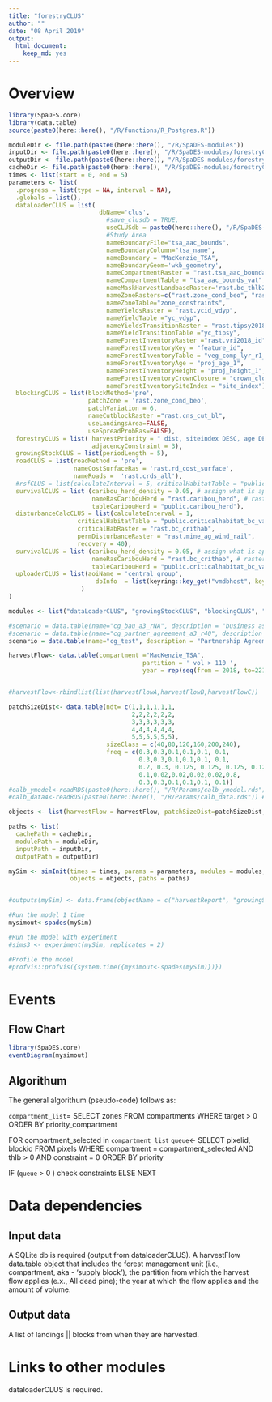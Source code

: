 ```yaml
---
title: "forestryCLUS"
author: ""
date: "08 April 2019"
output:
  html_document: 
    keep_md: yes
---
```


<!--
Copyright 2020 Province of British Columbia
 
Licensed under the Apache License, Version 2.0 (the "License");
you may not use this file except in compliance with the License.
You may obtain a copy of the License at
 
http://www.apache.org/licenses/LICENSE-2.0
 
Unless required by applicable law or agreed to in writing, software distributed under the License is distributed on an "AS IS" BASIS,
WITHOUT WARRANTIES OR CONDITIONS OF ANY KIND, either express or implied.
See the License for the specific language governing permissions and limitations under the License.-->

# Overview



```r
 
library(SpaDES.core)
library(data.table)
source(paste0(here::here(), "/R/functions/R_Postgres.R"))

moduleDir <- file.path(paste0(here::here(), "/R/SpaDES-modules"))
inputDir <- file.path(paste0(here::here(), "/R/SpaDES-modules/forestryCLUS/inputs")) %>% reproducible::checkPath(create = TRUE)
outputDir <- file.path(paste0(here::here(), "/R/SpaDES-modules/forestryCLUS/outputs"))
cacheDir <- file.path(paste0(here::here(), "/R/SpaDES-modules/forestryCLUS"))
times <- list(start = 0, end = 5)
parameters <- list(
  .progress = list(type = NA, interval = NA),
  .globals = list(),
  dataLoaderCLUS = list( 
                         dbName='clus',
                           #save_clusdb = TRUE,
                           useCLUSdb = paste0(here::here(), "/R/SpaDES-modules/dataLoaderCLUS/MacKenzie_TSA_clusdb.sqlite"),
                           #Study Area
                           nameBoundaryFile="tsa_aac_bounds",
                           nameBoundaryColumn="tsa_name",
                           nameBoundary = "MacKenzie_TSA",
                           nameBoundaryGeom='wkb_geometry',
                           nameCompartmentRaster = "rast.tsa_aac_boundary",
                           nameCompartmentTable = "tsa_aac_bounds_vat",
                           nameMaskHarvestLandbaseRaster='rast.bc_thlb2018',
                           nameZoneRasters=c("rast.zone_cond_beo", "rast.zone_cond_vqo", "rast.zone_cond_wha", "rast.zone_cond_uwr","rast.zone_cond_fsw","rast.zone_cond_nharv"),
                           nameZoneTable="zone_constraints",
                           nameYieldsRaster = "rast.ycid_vdyp",
                           nameYieldTable ="yc_vdyp",
                           nameYieldsTransitionRaster = "rast.tipsy2018_id",
                           nameYieldTransitionTable ="yc_tipsy",
                           nameForestInventoryRaster ="rast.vri2018_id",
                           nameForestInventoryKey = "feature_id",
                           nameForestInventoryTable = "veg_comp_lyr_r1_poly2018",
                           nameForestInventoryAge = "proj_age_1",
                           nameForestInventoryHeight = "proj_height_1",
                           nameForestInventoryCrownClosure = "crown_closure",
                           nameForestInventorySiteIndex = "site_index"),
  blockingCLUS = list(blockMethod='pre', 
                      patchZone = 'rast.zone_cond_beo',
                      patchVariation = 6,
                      nameCutblockRaster ="rast.cns_cut_bl",
                      useLandingsArea=FALSE, 
                      useSpreadProbRas=FALSE),
  forestryCLUS = list( harvestPriority = " dist, siteindex DESC, age DESC, vol DESC ",
                       adjacencyConstraint = 3),
  growingStockCLUS = list(periodLength = 5),
  roadCLUS = list(roadMethod = 'pre', 
                  nameCostSurfaceRas = 'rast.rd_cost_surface', 
                  nameRoads =  'rast.crds_all'),
  #rsfCLUS = list(calculateInterval = 5, criticalHabitatTable = "public.criticalhabitat", writeRSFRasters = TRUE),
  survivalCLUS = list (caribou_herd_density = 0.05, # assign what is appropriate for the herd
                       nameRasCaribouHerd = "rast.caribou_herd", # raster of herd boundaries
                       tableCaribouHerd = "public.caribou_herd"),
  disturbanceCalcCLUS = list(calculateInterval = 1, 
                   criticalHabitatTable = "public.criticalhabitat_bc_vat",
                   criticalHabRaster = "rast.bc_crithab",
                   permDisturbanceRaster = "rast.mine_ag_wind_rail",
                   recovery = 40),
  survivalCLUS = list (caribou_herd_density = 0.05, # assign what is appropriate for the herd
                       nameRasCaribouHerd = "rast.bc_crithab", # raster of herd boundaries
                       tableCaribouHerd = "public.criticalhabitat_bc_vat"),
  uploaderCLUS = list(aoiName = 'central_group',
                        dbInfo  = list(keyring::key_get("vmdbhost", keyring="postgreSQL"), keyring::key_get("vmdbuser", keyring="postgreSQL"), keyring::key_get("vmdbpass", keyring="postgreSQL"),  keyring::key_get("vmdbname", keyring="postgreSQL"))
                    )
)

modules <- list("dataLoaderCLUS", "growingStockCLUS", "blockingCLUS", "forestryCLUS", "roadCLUS", "survivalCLUS", "disturbanceCalcCLUS","uploaderCLUS")

#scenario = data.table(name="cg_bau_a3_rNA", description = "business as usual - projecting current trends. Adjacency constraint > 3 m.")
#scenario = data.table(name="cg_partner_agreement_a3_r40", description = "Partnership Agreement - projecting constraints on management zones outlined in partnership agreement. Adjacency constraint > 3 m.")
scenario = data.table(name="cg_test", description = "Partnership Agreement - projecting no harvesting in management zones outlined in partnership agreement. Adjacency constraint > 3 m.")

harvestFlow<- data.table(compartment ="MacKenzie_TSA",
                                     partition = ' vol > 110 ',
                                     year = rep(seq(from = 2018, to=2218, by = 5),1),  flow = 8370000)


#harvestFlow<-rbindlist(list(harvestFlowA,harvestFlowB,harvestFlowC))

patchSizeDist<- data.table(ndt= c(1,1,1,1,1,1,
                                  2,2,2,2,2,2,
                                  3,3,3,3,3,3,
                                  4,4,4,4,4,4,
                                  5,5,5,5,5,5), 
                           sizeClass = c(40,80,120,160,200,240), 
                           freq = c(0.3,0.3,0.1,0.1,0.1, 0.1,
                                    0.3,0.3,0.1,0.1,0.1, 0.1,
                                    0.2, 0.3, 0.125, 0.125, 0.125, 0.125,
                                    0.1,0.02,0.02,0.02,0.02,0.8,
                                    0.3,0.3,0.1,0.1,0.1, 0.1))
#calb_ymodel<-readRDS(paste0(here::here(), "/R/Params/calb_ymodel.rds")) #See linkHBS_VRI_Calibration.Rmd
#calb_data4<-readRDS(paste0(here::here(), "/R/Params/calb_data.rds")) #See linkHBS_VRI_Calibration.Rmd

objects <- list(harvestFlow = harvestFlow, patchSizeDist=patchSizeDist, scenario = scenario)

paths <- list(
  cachePath = cacheDir,
  modulePath = moduleDir,
  inputPath = inputDir,
  outputPath = outputDir)

mySim <- simInit(times = times, params = parameters, modules = modules,
                 objects = objects, paths = paths)


#outputs(mySim) <- data.frame(objectName = c("harvestReport", "growingStockReport", "tableSurvival", "disturbanceReport"))

#Run the model 1 time
mysimout<-spades(mySim)

#Run the model with experiment
#sims3 <- experiment(mySim, replicates = 2)

#Profile the model
#profvis::profvis({system.time({mysimout<-spades(mySim)})})


```

# Events

## Flow Chart

```r
library(SpaDES.core)
eventDiagram(mysimout)
```

## Algorithum

The general algorithum (pseudo-code) follows as:

`compartment_list`= SELECT zones FROM compartments WHERE target > 0 ORDER BY priority_compartment

FOR compartment_selected in `compartment_list`
`queue`<- SELECT pixelid, blockid FROM pixels WHERE 
            compartment = compartment_selected AND thlb > 0 AND constraint = 0                 ORDER BY priority
               
IF (`queue` > 0 )
  check constraints
ELSE 
  NEXT
        

# Data dependencies

## Input data

A SQLite db is required (output from dataloaderCLUS). A harvestFlow data.table object that includes the forest management unit (i.e., compartment, aka - 'supply block'), the partition from which the harvest flow applies (e.x., All dead pine); the year at which the flow applies and the amount of volume.

## Output data

A list of landings || blocks from when they are harvested.

# Links to other modules

dataloaderCLUS is required.


